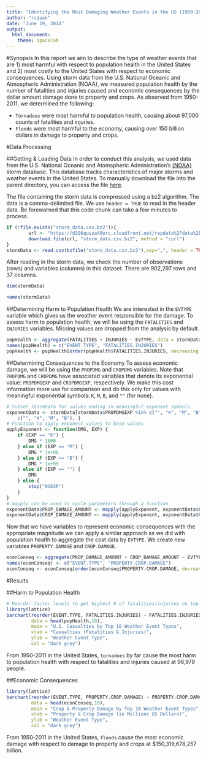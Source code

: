 ```yaml
---
title: "Identifying the Most Damaging Weather Events in the US (1950-2011)"
author: "rcquan"
date: "June 19, 2014"
output:
  html_document:
    theme: spacelab
---
```

#Synopsis
In this report we aim to describe the type of weather events that are 1) most harmful with respect to population health in the United States and 2) most costly to the United States with respect to economic consequences. Using storm data from the U.S. National Oceanic and Atmospheric Administration
(NOAA), we measured population health by the number of fatalities and injuries caused and economic consequences by the dollar amount damage done to property and crops. As observed from 1950-2011, we determined the following:

* `Tornadoes` were most harmful to population health, causing about 97,000 counts of fatalities and injuries.
* `Floods` were most harmful to the economy, causing over 150 billion dollars in damage to property and crops.

#Data Processing

##Getting & Loading Data
In order to conduct this analysis, we used data from the U.S. National Oceanic
and Atomspheric Administration's [(NOAA)](https://d396qusza40orc.cloudfront.net/repdata%2Fpeer2_doc%2FNCDC%20Storm%20Events-FAQ%20Page.pdf) storm database. This database tracks characteristics of major storms and weather events in the United States. To manually download the file into the parent directory, you can access the file [here](https://d396qusza40orc.cloudfront.net/repdata%2Fdata%2FStormData.csv.bz2).

The file containing the storm data is compressed using a bz2 algorithm. The data is
a comma-delimited file. We use `header = TRUE` to read in the header data. Be forewarned
that this code chunk can take a few minutes to process.
```r
if (!file.exists("storm_data.csv.bz2")){
        url <- "https://d396qusza40orc.cloudfront.net/repdata%2Fdata%2FStormData.csv.bz2"
        download.file(url, "storm_data.csv.bz2", method = "curl")
}
stormData <- read.csv(bzfile("storm_data.csv.bz2"),sep=",", header = TRUE)
```
After reading in the storm data, we check the number of observations (rows) and 
variables (columns) in this dataset. There are 902,297 rows and 37 columns.
```r
dim(stormData)
```
```r
names(stormData)
```
##Determining Harm to Population Health
We are interested in the `EVTYPE` variable which gives us the weather event responsible
for the damage. To assess harm to population health, we will be using the `FATALITIES` and
`INJURIES` variables. Missing values are dropped from the analysis by default. 
```r
popHealth <- aggregate(FATALITIES + INJURIES ~ EVTYPE, data = stormData, sum)
names(popHealth) = c("EVENT.TYPE", "FATALITIES.INJURIES")
popHealth <- popHealth[order(popHealth$FATALITIES.INJURIES, decreasing = TRUE),]
```
##Determining Consequences to the Economy
To assess economic damage, we will be using the `PROPDMG` and `CROPDMG`
variables. Note that `PROPDMG` and `CROPDMG` have associated variables that denote its
exponential value: `PROPDMGEXP` and `CROPDMGEXP`, respectively. We make this cost information
more use for comparison and do this only for values with meaningful exponential
symbols: `K`, `M`, `B`, and `""` (for none).
```r
# Subset stormData for values ending in meaningful exponent symbols 
exponentData <- stormData[stormData$PROPDMGEXP %in% c("", "K", "M", "B") & stormData$CROPDMGEXP %in% 
    c("", "K", "M", "B"), ]
# Function to apply exponent values to base values
applyExponent <- function(DMG, EXP) {
    if (EXP == "K") {
        DMG * 1000
    } else if (EXP == "M") {
        DMG * 1e+06
    } else if (EXP == "B") {
        DMG * 1e+09
    } else if (EXP == "") {
        DMG
    } else {
        stop("NOEXP")
    }
}
# mapply can be used to cycle parameters through a function
exponentData$PROP_DAMAGE_AMOUNT <- mapply(applyExponent, exponentData$PROPDMG, exponentData$PROPDMGEXP)
exponentData$CROP_DAMAGE_AMOUNT <- mapply(applyExponent, exponentData$CROPDMG, exponentData$CROPDMGEXP)
```

Now that we have variables to represent economic consequences with the appropriate magnitude
we can apply a similar approach as we did with population health to aggregate the cost data
by `EVTYPE`. We create new variables `PROPERTY.DAMAGE` and `CROP.DAMAGE`.

```r
econConseq <- aggregate(PROP_DAMAGE_AMOUNT + CROP_DAMAGE_AMOUNT ~ EVTYPE, data = exponentData, sum)
names(econConseq) <- c("EVENT.TYPE", "PROPERTY.CROP.DAMAGE")
econConseq <- econConseq[order(econConseq$PROPERTY.CROP.DAMAGE, decreasing = TRUE),]
```

#Results

##Harm to Population Health
```r
# Reorder factor levels to get highest # of fatalities/injuries on top
library(lattice)
barchart(reorder(EVENT.TYPE, FATALITIES.INJURIES) ~ FATALITIES.INJURIES, 
         data = head(popHealth,10),
         main = "U.S. Casualties by Top 10 Weather Event Types",
         xlab = "Casualties (Fatalities & Injuries)",
         ylab = "Weather Event Type",
         col = "dark grey")
```

From 1950-2011 in the United States, `tornadoes` by far cause the most harm to population health with respect to fatalities and injuries caused at 96,979 people.

##Economic Consequences
```r
library(lattice)
barchart(reorder(EVENT.TYPE, PROPERTY.CROP.DAMAGE) ~ PROPERTY.CROP.DAMAGE/10^6,
         data = head(econConseq,10),
         main = "Crop & Property Damage by Top 10 Weather Event Types",
         xlab = "Property & Crop Damage (in Millions US Dollars)",
         ylab = "Weather Event Type",
         col = "dark grey")
```

From 1950-2011 in the United States, `floods` cause the most economic damage with respect to damage to property and crops at $150,319,678,257 billion.
